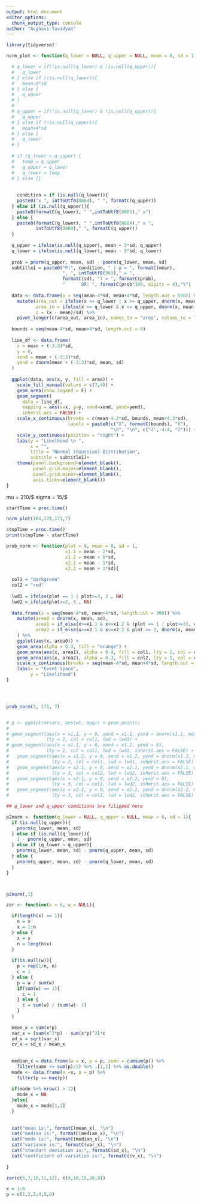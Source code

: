 ---
output: html_document
editor_options: 
  chunk_output_type: console
author: "Asghasi Tavadyan"
---

```{r}
library(tidyverse)
```

```{r}

norm_plot <- function(q_lower = NULL, q_upper = NULL, mean = 0, sd = 1){

  # q_lower = if(!is.null(q_lower) & !is.null(q_upper)){
  #   q_lower
  # } else if (!is.null(q_lower)){
  #   mean-4*sd
  # } else {
  #   q_upper
  # }
  # 
  # q_upper = if(!is.null(q_lower) & !is.null(q_upper)){
  #   q_upper
  # } else if (!is.null(q_upper)){
  #   mean+4*sd
  # } else {
  #   q_lower
  # }
  
  # if (q_lower > q_upper) {
  #   temp = q_upper
  #   q_upper = q_lower
  #   q_lower = temp
  # } else {}
  
  
    condition = if (is.null(q_lower)){
    paste0("x ", intToUtf8(8804), " ", formatC(q_upper))
  } else if (is.null(q_upper)){
    paste0(formatC(q_lower), " ",intToUtf8(8805)," x")
  } else {
    paste0(formatC(q_lower), " ",intToUtf8(8804)," x ",
           intToUtf8(8804)," ", formatC(q_upper))
  }
  
  q_upper = ifelse(is.null(q_upper), mean + 5*sd, q_upper)
  q_lower = ifelse(is.null(q_lower), mean - 5*sd, q_lower)
  
  prob = pnorm(q_upper, mean, sd) - pnorm(q_lower, mean, sd)
  subtitle1 = paste0("P(", condition, " | μ = ", formatC(mean),
                     ", ", intToUtf8(963)," = ",
                     formatC(sd), ") = ", formatC(prob),
                     "      OR: ", formatC(prob*100, digits = 4),"%")
  
  data <- data.frame(x = seq(mean-4*sd, mean+4*sd, length.out = 500)) %>% 
    mutate(area_out = ifelse(x <= q_lower | x >= q_upper, dnorm(x, mean, sd), 0),
           area_in = ifelse(x >= q_lower & x <= q_upper, dnorm(x, mean, sd), 0),
           z = (x - mean)/sd) %>% 
    pivot_longer(c(area_out, area_in), names_to = "area", values_to = "y")
  
  bounds = seq(mean-4*sd, mean+4*sd, length.out = 9)
  
  line_df <- data.frame(
    x = mean + (-3:3)*sd,
    y = 0,
    xend = mean + (-3:3)*sd,
    yend = dnorm(mean + (-3:3)*sd, mean, sd)
  )
  
  ggplot(data, aes(x, y, fill = area)) +
    scale_fill_manual(values = c(7,4)) +
    geom_area(show.legend = F) +
    geom_segment(
      data = line_df, 
      mapping = aes(x=x, y=y, xend=xend, yend=yend), 
      inherit.aes = FALSE) +
    scale_x_continuous(breaks = c(mean-4.3*sd, bounds, mean+4.3*sd),
                       labels = paste0(c("X", formatC(bounds), "X"),
                                       "\n", "\n", c("Z",-4:4, "Z"))) +
    scale_y_continuous(position = "right") +
    labs(y = "Likelhood \n ",
         x = "",
         title = "Normal (Gaussian) Distribution",
         subtitle = subtitle1)+
    theme(panel.background=element_blank(), 
          panel.grid.major=element_blank(), 
          panel.grid.minor=element_blank(), 
          axis.ticks=element_blank())
}

```

mu = 210/$
sigma  = 15/$


```{r}
startTime = proc.time()

norm_plot(164,178,171,7)

stopTime = proc.time()
print(stopTime - startTime)

```

```{r}
prob_norm <- function(plot = 0, mean = 0, sd = 1,
                      x1.1 = mean - 2*sd,
                      x1.2 = mean + 0*sd,
                      x2.1 = mean - 1*sd,
                      x2.2 = mean + 1*sd){
  
  col1 = "darkgreen"
  col2 = "red"
  
  lwd1 = ifelse(plot == 1 | plot>=3, 3 , NA)
  lwd2 = ifelse(plot>=2, 3 , NA)
  
  data.frame(x = seq(mean-4*sd, mean+4*sd, length.out = 300)) %>% 
    mutate(area0 = dnorm(x, mean, sd),
           area1 = if_else(x>=x1.1 & x<=x1.2 & (plot == 1 | plot>=3), dnorm(x, mean, sd), 0),
           area2 = if_else(x>=x2.1 & x<=x2.2 & plot >= 2, dnorm(x, mean, sd), 0),
    ) %>% 
    ggplot(aes(x, area0)) +
    geom_area(alpha = 0.3, fill = "orange") +
    geom_area(aes(x, area1), alpha = 0.4, fill = col1, lty = 2, col = col1, lwd = 3) +
    geom_area(aes(x, area2), alpha = 0.3, fill = col2, lty = 3, col = col2, lwd = 3) +
    scale_x_continuous(breaks = seq(mean-4*sd, mean+4*sd, length.out = 9)) +
    labs(x = "Event Space",
         y = "Likelihood")
}




prob_norm(3, 171, 7)


# p <- ggplot(mtcars, aes(wt, mpg)) + geom_point()
# 
# geom_segment(aes(x = x1.1, y = 0, xend = x1.1, yend = dnorm(x1.1, mean, sd)),
#              lty = 2, col = col1, lwd = lwd1) +
# geom_segment(aes(x = x1.1, y = 0, xend = x1.2, yend = 0),
#              lty = 2, col = col1, lwd = lwd1, inherit.aes = FALSE) + 
#   geom_segment(aes(x = x1.2, y = 0, xend = x1.2, yend = dnorm(x1.2, mean, sd)),
#                lty = 2, col = col1, lwd = lwd1, inherit.aes = FALSE) +
#   geom_segment(aes(x = x2.1, y = 0, xend = x2.1, yend = dnorm(x2.1, mean, sd)),
#                lty = 3, col = col2, lwd = lwd2, inherit.aes = FALSE) +
#   geom_segment(aes(x = x2.1, y = 0, xend = x2.2, yend = 0),
#                lty = 3, col = col2, lwd = lwd2, inherit.aes = FALSE) +  
#   geom_segment(aes(x = x2.2, y = 0, xend = x2.2, yend = dnorm(x2.2, mean, sd)),
#                lty = 3, col = col2, lwd = lwd2, inherit.aes = FALSE) +
```


```{r}
## q_lower and q_upper comditions are filipped here

p2norm <- function(q_lower = NULL, q_upper = NULL, mean = 0, sd = 1){
  if (is.null(q_upper)){
    pnorm(q_lower, mean, sd)
  } else if (is.null(q_lower)){
    1 - pnorm(q_upper, mean, sd)
  } else if (q_lower > q_upper){
    pnorm(q_lower, mean, sd) - pnorm(q_upper, mean, sd)
  } else {
    pnorm(q_upper, mean, sd) - pnorm(q_lower, mean, sd)
  }
}



p2norm(,1)
```


```{r}
zar <- function(x = 6, w = NULL){

  if(length(x) == 1){
    n = x
    x = 1:n
  } else {
    x = x
    n = length(x)
  }
  
  if(is.null(w)){
    p = rep(1/n, n)
    c = 1
  } else {
    p = w / sum(w)
    if(sum(w) == 1){
      c = 1
    } else {
      c = sum(w) / (sum(w)- 1)
    }
  }
  
  mean_x = sum(x*p)
  var_x = (sum(x^2*p) - sum(x*p)^2)*c
  sd_x = sqrt(var_x)
  cv_x = sd_x / mean_x
  
  
  median_x = data.frame(w = x, p = p, sumn = cumsum(p)) %>% 
    filter(sumn >= sum(p)/2) %>% .[1,1] %>% as.double()
  mode <- data.frame(x =x, p = p) %>% 
    filter(p == max(p))
  
  if(mode %>% nrow() > 1){
    mode_x = NA
  }else{
    mode_x = mode[1,1]
  }
  
  
  cat("mean is:", formatC(mean_x), "\n")
  cat("median is:", formatC(median_x), "\n")
  cat("mode is:", formatC(median_x), "\n")
  cat("variance is:", formatC(var_x), "\n")
  cat("standart deviation is:", formatC(sd_x), "\n")
  cat("coefficient of variation is:", formatC(cv_x), "\n")
  
}

zar(c(5,7,10,11,12), c(9,18,15,20,8))

x = 1:6
p = c(1,2,3,4,5,6)




```


